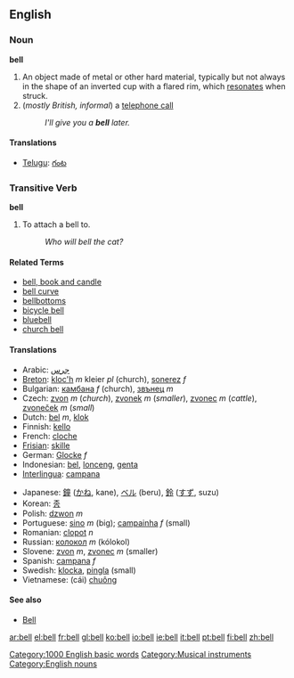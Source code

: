 ==English==

===Noun===
'''bell'''

# An object made of metal or other hard material, typically but not always in the shape of an inverted cup with a flared rim, which [[resonate]]s when struck.
#(''mostly British, informal'') a [[telephone call]]
#:''I'll give you a '''bell''' later.''

====Translations====

*[[Telugu]]: [[గంట]]

===Transitive Verb===
'''bell'''

# To attach a bell to.
#: ''Who will bell the cat?''

====Related Terms====
*[[bell, book and candle]]
*[[bell curve]]
*[[bellbottoms]]
*[[bicycle bell]]
*[[bluebell]]
*[[church bell]]

====Translations====
{{top}}
*Arabic: [[جرس]]
*[[Breton]]: [[kloc'h]] ''m'' kleier ''pl'' (church), [[sonerez]] ''f''
*Bulgarian: [[камбана]] ''f'' (church), [[звънец]] ''m''
*Czech: [[zvon]] ''m'' (''church''), [[zvonek]] ''m'' (''smaller''),  [[zvonec]] ''m'' (''cattle''), [[zvoneček]] ''m'' (''small'') 
*Dutch: [[bel]] ''m'', [[klok]]
*Finnish: [[kello]]
*French: [[cloche]]
*[[Frisian]]: [[skille]]
*German: [[Glocke]] ''f''
*Indonesian: [[bel]], [[lonceng]], [[genta]]
*[[Interlingua]]: [[campana]]
{{mid}}
*Japanese: [[鐘]] ([[かね]], kane), [[ベル]] (beru), [[鈴]] ([[すず]], suzu)
*Korean: [[종]]
*Polish: [[dzwon]] ''m''
*Portuguese: [[sino]] ''m'' (big); [[campainha]] ''f'' (small)
*Romanian: [[clopot]] ''n''
*Russian: [[колокол]] ''m'' (kólokol)
*Slovene: [[zvon]] ''m'', [[zvonec]] ''m'' (smaller)
*Spanish: [[campana]] ''f''
*Swedish: [[klocka]], [[pingla]] (small)
*Vietnamese: (cái) [[chuông]]
{{bottom}}

====See also====
* [[Bell]]

[[Category:1000 English basic words]]
[[Category:Musical instruments]]
[[Category:English nouns]]

[[ar:bell]]
[[el:bell]]
[[fr:bell]]
[[gl:bell]]
[[ko:bell]]
[[io:bell]]
[[ie:bell]]
[[it:bell]]
[[pt:bell]]
[[fi:bell]]
[[zh:bell]]